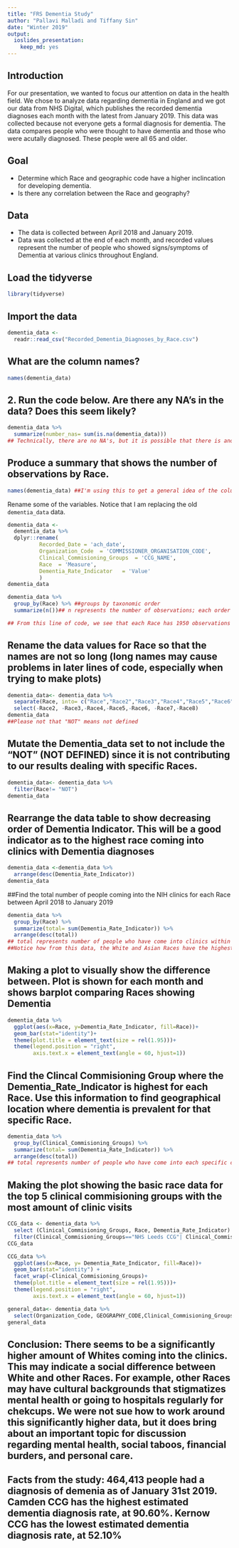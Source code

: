 ```yaml
---
title: "FRS Dementia Study"
author: "Pallavi Malladi and Tiffany Sin"
date: "Winter 2019"
output: 
  ioslides_presentation: 
    keep_md: yes
---
```

## Introduction
For our presentation, we wanted to focus our attention on data in the health field. We chose to analyze data regarding dementia in England and we got our data from NHS Digital, which publishes the recorded dementia diagnoses each month with the latest from January 2019. This data was collected because not everyone gets a formal diagnosis for dementia. The data compares people who were thought to have dementia and those who were acutally diagnosed. These people were all 65 and older.

## Goal
- Determine which Race and geographic code have a higher inclincation for developing dementia.  
- Is there any correlation between the Race and geography?  

## Data
- The data is collected between April 2018 and January 2019.  
- Data was collected at the end of each month, and recorded values represent the number of people who showed signs/symptoms of Dementia at various clinics throughout England.

## Load the tidyverse
```r
library(tidyverse)
```

## Import the data
```r
dementia_data <- 
  readr::read_csv("Recorded_Dementia_Diagnoses_by_Race.csv")
```

## What are the column names?
```r
names(dementia_data)
```

## 2. Run the code below. Are there any NA's in the data? Does this seem likely?
```r
dementia_data %>% 
  summarize(number_nas= sum(is.na(dementia_data)))
## Technically, there are no NA's, but it is possible that there is another value such as -999 that represents a null value
```

## Produce a summary that shows the number of observations by Race.
```r
names(dementia_data) ##I'm using this to get a general idea of the column headers so I know which notation to use within my code
```

Rename some of the variables. Notice that I am replacing the old `dementia_data` data.
```r
dementia_data <- 
  dementia_data %>% 
  dplyr::rename(
          Recorded_Date = 'ach_date',
          Organization_Code  = 'COMMISSIONER_ORGANISATION_CODE',
          Clinical_Commisioning_Groups  = 'CCG_NAME',
          Race  = 'Measure',
          Dementia_Rate_Indicator   = 'Value'
          )
dementia_data
```

```r
dementia_data %>% 
  group_by(Race) %>% ##groups by taxonomic order
  summarize(n())## n represents the number of observations; each order has a certain number of observations

## From this line of code, we see that each Race has 1950 observations
```

## Rename the data values for Race so that the names are not so long (long names may cause problems in later lines of code, especially when trying to make plots)
```r
dementia_data<- dementia_data %>% 
  separate(Race, into= c("Race","Race2","Race3","Race4","Race5","Race6","Race7", "Race8" ), sep = "_") %>% 
  select(-Race2, -Race3,-Race4,-Race5,-Race6, -Race7,-Race8)
dementia_data
##Please not that "NOT" means not defined
```

## Mutate the Dementia_data set to not include the "NOT" (NOT DEFINED) since it is not contributing to our results dealing with specific Races.
```r
dementia_data<- dementia_data %>% 
  filter(Race!= "NOT")
dementia_data
```

## Rearrange the data table to show decreasing order of Dementia Indicator. This will be a good indicator as to the highest race coming into clinics with Dementia diagnoses
```r
dementia_data <-dementia_data %>%
  arrange(desc(Dementia_Rate_Indicator))
dementia_data
```

##Find the total number of people coming into the NIH clinics for each Race between April 2018 to January 2019
```r
dementia_data %>% 
  group_by(Race) %>% 
  summarize(total= sum(Dementia_Rate_Indicator)) %>% 
  arrange(desc(total))
## total represents number of people who have come into clinics within each race
##Notice how from this data, the White and Asian Races have the highest Dementia Diagnoses, while Black data is closest to 0. This should be very apparent in our upcoming plots.
```

## Making a plot to visually show the difference between. Plot is shown for each month and shows barplot comparing Races showing Dementia
```r
dementia_data %>% 
  ggplot(aes(x=Race, y=Dementia_Rate_Indicator, fill=Race))+
  geom_bar(stat="identity")+
  theme(plot.title = element_text(size = rel(1.95)))+
  theme(legend.position = "right",
        axis.text.x = element_text(angle = 60, hjust=1))
```

## Find the Clincal Commisioning Group where the Dementia_Rate_Indicator is highest for each Race. Use this information to find geographical location where dementia is prevalent for that specific Race.
```r
dementia_data %>% 
  group_by(Clinical_Commisioning_Groups) %>% 
  summarize(total= sum(Dementia_Rate_Indicator)) %>% 
  arrange(desc(total)) 
## total represents number of people who have come into each specific clinic
```

## Making the plot showing the basic race data for the top 5 clinical commisioning groups with the most amount of clinic visits
```r
CCG_data <- dementia_data %>% 
  select (Clinical_Commisioning_Groups, Race, Dementia_Rate_Indicator) %>% 
  filter(Clinical_Commisioning_Groups=="NHS Leeds CCG"| Clinical_Commisioning_Groups=="NHS Birmingham and Solihull CCG"| Clinical_Commisioning_Groups=="NHS Mid Essex CCG"| Clinical_Commisioning_Groups=="NHS Bedfordshire CCG" | Clinical_Commisioning_Groups=="NHS Leicester City CCG")
CCG_data
```

```r
CCG_data %>% 
  ggplot(aes(x=Race, y= Dementia_Rate_Indicator, fill=Race))+
  geom_bar(stat="identity") +
  facet_wrap(~Clinical_Commisioning_Groups)+
  theme(plot.title = element_text(size = rel(1.95)))+
  theme(legend.position = "right",
        axis.text.x = element_text(angle = 60, hjust=1))
```

```r
general_data<- dementia_data %>% 
  select(Organization_Code, GEOGRAPHY_CODE,Clinical_Commisioning_Groups, Race, Dementia_Rate_Indicator)
general_data
```

## Conclusion: There seems to be a significantly higher amount of Whites coming into the clinics. This may indicate a social difference between White and other Races. For example, other Races may have cultural backgrounds that stigmatizes mental health or going to hospitals regularly for chekcups. We were not sue how to work around this significantly higher data, but it does bring about an important topic for discussion regarding mental health, social taboos, financial burders, and personal care.

## Facts from the study: 464,413 people had a diagnosis of demenia as of January 31st 2019. Camden CCG has the highest estimated dementia diagnosis rate, at 90.60%. Kernow CCG has the lowest estimated dementia diagnosis rate, at 52.10%